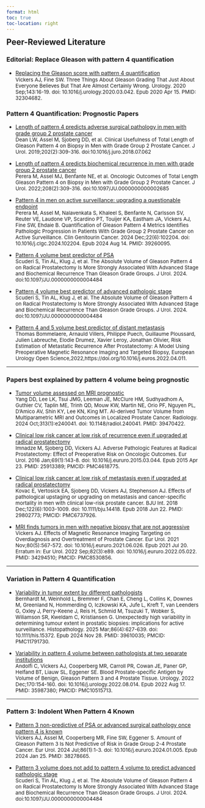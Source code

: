 ```yaml
---
format: html
toc: true
toc-location: right
---
```



<div class="left" style="font-size:1.5em"><strong>Peer-Reviewed Literature</strong></div>


### Editorial: Replace Gleason with pattern 4 quantification

- [Replacing the Gleason score with pattern 4 quantification](https://pubmed.ncbi.nlm.nih.gov/32304682/){target="_blank"}
  <br><span style="font-size:0.95em;">Vickers AJ, Fine SW. Three Things About Gleason Grading That Just About Everyone Believes But That Are Almost Certainly Wrong. Urology. 2020 Sep;143:16-19. doi: 10.1016/j.urology.2020.03.042. Epub 2020 Apr 15. PMID: 32304682.</span>

### Pattern 4 Quantification: Prognostic Papers

- [Length of pattern 4 predicts adverse surgical pathology in men with grade group 2 prostate cancer](https://pubmed.ncbi.nlm.nih.gov/30076908/){target="_blank"}
  <br><span style="font-size:0.95em;">Dean LW, Assel M, Sjoberg DD, et al. Clinical Usefulness of Total Length of Gleason Pattern 4 on Biopsy in Men with Grade Group 2 Prostate Cancer. J Urol. 2019;202(2):309-316. doi:10.1016/j.juro.2018.07.062</span>

- [Length of pattern 4 predicts biochemical recurrence in men with grade group 2 prostate cancer](https://pubmed.ncbi.nlm.nih.gov/35363038/){target="_blank"}
  <br><span style="font-size:0.95em;">Perera M, Assel MJ, Benfante NE, et al. Oncologic Outcomes of Total Length Gleason Pattern 4 on Biopsy in Men with Grade Group 2 Prostate Cancer. J Urol. 2022;208(2):309-316. doi:10.1097/JU.0000000000002685</span>

- [Pattern 4 in men on active surveillance: upgrading a questionable endpoint](https://pubmed.ncbi.nlm.nih.gov/39260095/){target="_blank"}
  <br><span style="font-size:0.95em;">Perera M, Assel M, Nalavenkata S, Khaleel S, Benfante N, Carlsson SV, Reuter VE, Laudone VP, Scardino PT, Touijer KA, Eastham JA, Vickers AJ, Fine SW, Ehdaie B. Quantification of Gleason Pattern 4 Metrics Identifies Pathologic Progression in Patients With Grade Group 2 Prostate Cancer on Active Surveillance. Clin Genitourin Cancer. 2024 Dec;22(6):102204. doi: 10.1016/j.clgc.2024.102204. Epub 2024 Aug 14. PMID: 39260095.</span>

- [Pattern 4 volume best predictor of PSA](https://pubmed.ncbi.nlm.nih.gov/39977387/){target="_blank"}
  <br><span style="font-size:0.95em;">Scuderi S, Tin AL, Klug J, et al. The Absolute Volume of Gleason Pattern 4 on Radical Prostatectomy Is More Strongly Associated With Advanced Stage and Biochemical Recurrence Than Gleason Grade Groups. J Urol. 2024. doi:10.1097/JU.0000000000004484</span>

- [Pattern 4 volume best predictor of advanced pathologic stage](https://pubmed.ncbi.nlm.nih.gov/39977387/){target="_blank"}
  <br><span style="font-size:0.95em;">Scuderi S, Tin AL, Klug J, et al. The Absolute Volume of Gleason Pattern 4 on Radical Prostatectomy Is More Strongly Associated With Advanced Stage and Biochemical Recurrence Than Gleason Grade Groups. J Urol. 2024. doi:10.1097/JU.0000000000004484</span>
  
- [Pattern 4 and 5 volume best predictor of distant metastasis](https://pubmed.ncbi.nlm.nih.gov/32171650/){target="_blank"}
  <br><span style="font-size:0.95em;">Thomas Bommelaere, Arnauld Villers, Philippe Puech, Guillaume Ploussard, Julien Labreuche, Elodie Drumez, Xavier Leroy, Jonathan Olivier, Risk Estimation of Metastatic Recurrence After Prostatectomy: A Model Using Preoperative Magnetic Resonance Imaging and Targeted Biopsy, European Urology Open Science,2022,https://doi.org/10.1016/j.euros.2022.04.011.</span>

---

### Papers best explained by pattern 4 volume being prognostic

- [Tumor volume assessed on MRI prognostic](https://pubmed.ncbi.nlm.nih.gov/39470422/){target="_blank"}
  <br><span style="font-size:0.95em;">Yang DD, Lee LK, Tsui JMG, Leeman JE, McClure HM, Sudhyadhom A, Guthier CV, Taplin ME, Trinh QD, Mouw KW, Martin NE, Orio PF, Nguyen PL, D'Amico AV, Shin KY, Lee KN, King MT. AI-derived Tumor Volume from Multiparametric MRI and Outcomes in Localized Prostate Cancer. Radiology. 2024 Oct;313(1):e240041. doi: 10.1148/radiol.240041. PMID: 39470422.</span>


- [Clinical low risk cancer at low risk of recurrence even if upgraded at radical prostatectomy](https://pubmed.ncbi.nlm.nih.gov/25913389/){target="_blank"}<br><span style="font-size:0.95em;">Imnadze M, Sjoberg DD, Vickers AJ. Adverse Pathologic Features at Radical Prostatectomy: Effect of Preoperative Risk on Oncologic Outcomes. Eur Urol. 2016 Jan;69(1):143-8. doi: 10.1016/j.eururo.2015.03.044. Epub 2015 Apr 23. PMID: 25913389; PMCID: PMC4618775.</span>

- [Clinical low risk cancer at low risk of metastasis even if upgraded at radical prostatectomy](https://pubmed.ncbi.nlm.nih.gov/29802773/){target="_blank"}<br><span style="font-size:0.95em;">Kovac E, Vertosick EA, Sjoberg DD, Vickers AJ, Stephenson AJ. Effects of pathological upstaging or upgrading on metastasis and cancer-specific mortality in men with clinical low-risk prostate cancer. BJU Int. 2018 Dec;122(6):1003-1009. doi: 10.1111/bju.14418. Epub 2018 Jun 22. PMID: 29802773; PMCID: PMC6737926. </span>

- [MRI finds tumors in men with negative biopsy that are not aggressive](https://pubmed.ncbi.nlm.nih.gov/34294510/){target="_blank"}
  <br><span style="font-size:0.95em;">Vickers AJ. Effects of Magnetic Resonance Imaging Targeting on Overdiagnosis and Overtreatment of Prostate Cancer. Eur Urol. 2021 Nov;80(5):567-572. doi: 10.1016/j.eururo.2021.06.026. Epub 2021 Jul 20. Erratum in: Eur Urol. 2022 Sep;82(3):e89. doi: 10.1016/j.eururo.2022.05.022. PMID: 34294510; PMCID: PMC8530856.</span>
 

---

### Variation in Pattern 4 Quantification

- [Variability in tumor extent by different pathologists](https://pubmed.ncbi.nlm.nih.gov/39610035/){target="_blank"}<br><span style="font-size:0.95em;">Bernhardt M, Weinhold L, Bremmer F, Chan E, Cheng L, Collins K, Downes M, Greenland N, Hommerding O, Iczkowski KA, Jufe L, Kreft T, van Leenders G, Oxley J, Perry-Keene J, Reis H, Schmid M, Tsuzuki T, Wobker S, Wiliamson SR, Kweldam C, Kristiansen G. Unexpectedly high variability in determining tumour extent in prostatic biopsies: implications for active surveillance. Histopathology. 2025 Mar;86(4):627-639. doi: 10.1111/his.15372. Epub 2024 Nov 28. PMID: 39610035; PMCID: PMC11791730.</span>


- [Variability in pattern 4 volume between pathologists at two separate institutions](https://pubmed.ncbi.nlm.nih.gov/35987380/){target="_blank"}<br><span style="font-size:0.95em;">Andolfi C, Vickers AJ, Cooperberg MR, Carroll PR, Cowan JE, Paner GP, Helfand BT, Liauw SL, Eggener SE. Blood Prostate-specific Antigen by Volume of Benign, Gleason Pattern 3 and 4 Prostate Tissue. Urology. 2022 Dec;170:154-160. doi: 10.1016/j.urology.2022.08.014. Epub 2022 Aug 17. PMID: 35987380; PMCID: PMC10515713.</span>

---

### Pattern 3: Indolent When Pattern 4 Known


- [Pattern 3 non-predictive of PSA or advanced surgical pathology once pattern 4 is known](https://pubmed.ncbi.nlm.nih.gov/38278665/){target="_blank"}<br><span style="font-size:0.95em;">Vickers AJ, Assel M, Cooperberg MR, Fine SW, Eggener S. Amount of Gleason Pattern 3 Is Not Predictive of Risk in Grade Group 2-4 Prostate Cancer. Eur Urol. 2024 Jul;86(1):1-3. doi: 10.1016/j.eururo.2024.01.005. Epub 2024 Jan 25. PMID: 38278665.</span>

- [Pattern 3 volume does not add to pattern 4 volume to predict advanced pathologic stage](https://pubmed.ncbi.nlm.nih.gov/39977387/){target="_blank"}<br><span style="font-size:0.95em;">Scuderi S, Tin AL, Klug J, et al. The Absolute Volume of Gleason Pattern 4 on Radical Prostatectomy Is More Strongly Associated With Advanced Stage and Biochemical Recurrence Than Gleason Grade Groups. J Urol. 2024. doi:10.1097/JU.0000000000004484</span>